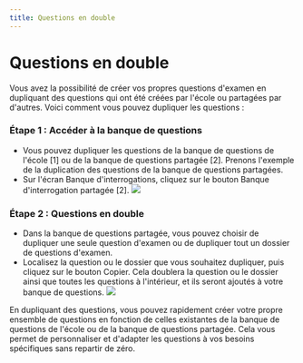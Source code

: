 ```yaml
---
title: Questions en double 
---
```



# Questions en double 
 
 Vous avez la possibilité de créer vos propres questions d'examen en dupliquant des questions qui ont été créées par l'école ou partagées par d'autres. Voici comment vous pouvez dupliquer les questions : 
 
 ### Étape 1 : Accéder à la banque de questions 
 
 - Vous pouvez dupliquer les questions de la banque de questions de l'école [1] ou de la banque de questions partagée [2]. Prenons l'exemple de la duplication des questions de la banque de questions partagées. 
 - Sur l'écran Banque d'interrogations, cliquez sur le bouton Banque d'interrogation partagée [2]. 
 ![]( /img/utest/teacher/question10.png) 

 ### Étape 2 : Questions en double 

 - Dans la banque de questions partagée, vous pouvez choisir de dupliquer une seule question d'examen ou de dupliquer tout un dossier de questions d'examen. 
 - Localisez la question ou le dossier que vous souhaitez dupliquer, puis cliquez sur le bouton Copier. Cela doublera la question ou le dossier ainsi que toutes les questions à l'intérieur, et ils seront ajoutés à votre banque de questions. 
 ![]( /img/utest/teacher/question11.png) 
 
 En dupliquant des questions, vous pouvez rapidement créer votre propre ensemble de questions en fonction de celles existantes de la banque de questions de l'école ou de la banque de questions partagée. Cela vous permet de personnaliser et d'adapter les questions à vos besoins spécifiques sans repartir de zéro.
